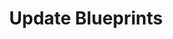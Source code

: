 ---
title: 'Update Blueprints'
description: 'Platform leads can learn how to roll out revised architecture by updating blueprints in Amplication.'
icon: 'diagram-lean-canvas'
---